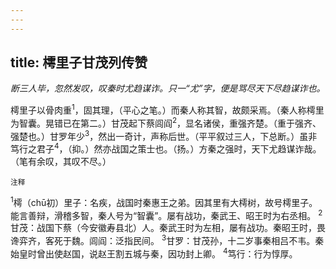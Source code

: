 ```yaml
---
---
---
```

title: 樗里子甘茂列传赞
---



*断三人毕，忽然发叹，叹秦时尤趋谋诈。只一“尤”字，便是骂尽天下尽趋谋诈也。*

樗里子以骨肉重<sup>1</sup>，固其理，（平心之笔。）而秦人称其智，故颇采焉。（秦人称樗里为智囊。晃错已在第二。）甘茂起下蔡闾阎<sup>2</sup>，显名诸侯，重强齐楚。（重于强齐、强楚也。）甘罗年少<sup>3</sup>，然出一奇计，声称后世。（平平叙过三人，下总断。）虽非笃行之君子<sup>4</sup>，（抑。）然亦战国之策士也。（扬。）方秦之强时，天下尤趋谋诈哉。（笔有余叹，其叹不尽。）

<sup>注释</sup>

<sup>1</sup>樗（chū初）里子：名疾，战国时秦惠王之弟。因其里有大樗树，故号樗里子。能言善辩，滑稽多智，秦人号为“智囊”。屡有战功，秦武王、昭王时为右丞相。
<sup>2</sup>甘茂：战国下蔡（今安徽寿县北）人。秦武王时为左相，屡有战功。秦昭王时，畏谗弈齐，客死于魏。闾阎：泛指民间。
<sup>3</sup>甘罗：甘茂孙，十二岁事秦相吕不韦。秦始皇时曾出使赵国，说赵王割五城与秦，因功封上卿。
<sup>4</sup>笃行：行为惇厚。